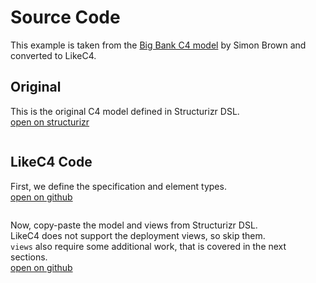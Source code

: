 
# Source Code

This example is taken from the [Big Bank C4 model](https://structurizr.com/dsl?example=big-bank-plc) by Simon Brown and converted to LikeC4.


<Cards>
  <Card title="Open in playground" href={`/playground/`} arrow/>
</Cards>


## Original

This is the original C4 model defined in Structurizr DSL.  
[open on structurizr](https://structurizr.com/dsl?example=big-bank-plc)

```structurizr showLineNumbers file=<rootDir>/resources/structurizr.dsl filename="structurizr.dsl"
```

## LikeC4 Code

First, we define the specification and element types.  
[open on github](https://github.com/likec4/likec4/blob/main/docs/likec4/_spec.c4)

```likec4 showLineNumbers file=<rootDir>/likec4/bigbank/_spec.c4 filename="_spec.c4" 
```


Now, copy-paste the model and views from Structurizr DSL.  
LikeC4 does not support the deployment views, so skip them.  
`views` also require some additional work, that is covered in the next sections.  
[open on github](https://github.com/likec4/likec4/blob/main/docs/likec4/bigbank.c4)

```likec4 showLineNumbers file=<rootDir>/likec4/bigbank/bigbank.c4 filename="bigbank.c4" showLineNumbers
```
